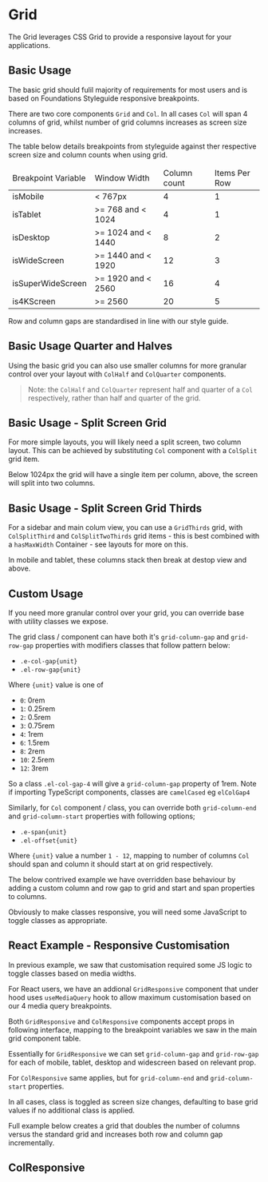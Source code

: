 
<Meta of={GridStories} />

# Grid

The Grid leverages CSS Grid to provide a responsive layout for your applications.

## Basic Usage

The basic grid should fulil majority of requirements for most users and is based on Foundations Styleguide responsive breakpoints.

There are two core components `Grid` and `Col`. In all cases `Col` will span 4 columns of grid, whilst number of grid columns increases as screen size increases.

The table below details breakpoints from styleguide against ther respective screen size and column counts when using grid.

<table>
  <thead>
    <tr>
      <td>Breakpoint Variable</td>
      <td>Window Width</td>
      <td>Column count</td>
      <td>Items Per Row</td>
    </tr>
  </thead>
  <tbody>
    <tr>
      <td>isMobile</td>
      <td>&lt; 767px</td>
      <td>4</td>
      <td>1</td>
    </tr>
    <tr>
      <td>isTablet</td>
      <td>&gt;= 768 and &lt; 1024</td>
      <td>4</td>
      <td>1</td>
    </tr>
    <tr>
      <td>isDesktop</td>
      <td>&gt;= 1024 and &lt; 1440</td>
      <td>8</td>
      <td>2</td>
    </tr>
    <tr>
      <td>isWideScreen</td>
      <td>&gt;= 1440 and &lt; 1920</td>
      <td>12</td>
      <td>3</td>
    </tr>
    <tr>
      <td>isSuperWideScreen</td>
      <td>&gt;= 1920 and &lt; 2560</td>
      <td>16</td>
      <td>4</td>
    </tr>
    <tr>
      <td>is4KScreen</td>
      <td>&gt;= 2560</td>
      <td>20</td>
      <td>5</td>
    </tr>
  </tbody>
</table>

Row and column gaps are standardised in line with our style guide.

<Canvas of={GridStories.BasicUsage} />

<RenderHtmlMarkup of={GridStories.BasicUsage} />

## Basic Usage Quarter and Halves

Using the basic grid you can also use smaller columns for more granular control over your layout with `ColHalf` and `ColQuarter` components.

> Note: the `ColHalf` and `ColQuarter` represent half and quarter of a `Col` respectively, rather than half and quarter of the grid.

<Canvas of={GridStories.BasicUsageQuarterAndHalves} />

<RenderHtmlMarkup of={GridStories.BasicUsageQuarterAndHalves} />

## Basic Usage - Split Screen Grid

For more simple layouts, you will likely need a split screen, two column layout. This can be achieved by substituting `Col` component with a `ColSplit` grid item.

Below 1024px the grid will have a single item per column, above, the screen will split into two columns.

<Canvas of={GridStories.BasicUsageSplitScreenGrid} />

<RenderHtmlMarkup of={GridStories.BasicUsageSplitScreenGrid} />

## Basic Usage - Split Screen Grid Thirds

For a sidebar and main colum view, you can use a `GridThirds` grid, with `ColSplitThird` and `ColSplitTwoThirds` grid items - this is best combined with a `hasMaxWidth` Container - see layouts for more on this.

In mobile and tablet, these columns stack then break at destop view and above.

<Canvas of={GridStories.BasicUsageSplitScreenGridThirds} />

<RenderHtmlMarkup of={GridStories.BasicUsageSplitScreenGridThirds} />

## Custom Usage

If you need more granular control over your grid, you can override base with utility classes we expose.

The grid class / component can have both it's `grid-column-gap` and `grid-row-gap` properties with modifiers classes that follow pattern below:

- `.e-col-gap{unit}`
- `.el-row-gap{unit}`

Where `{unit}` value is one of

- `0`: 0rem
- `1`: 0.25rem
- `2`: 0.5rem
- `3`: 0.75rem
- `4`: 1rem
- `6`: 1.5rem
- `8`: 2rem
- `10`: 2.5rem
- `12`: 3rem

So a class `.el-col-gap-4` will give a `grid-column-gap` property of 1rem. Note if importing TypeScript components, classes are `camelCased` eg `elColGap4`

Similarly, for `Col` component / class, you can override both `grid-column-end` and `grid-column-start` properties with following options;

- `.e-span{unit}`
- `.el-offset{unit}`

Where `{unit}` value a number `1 - 12`, mapping to number of columns `Col` should span and column it should start at on grid respectively.

The below contrived example we have overridden base behaviour by adding a custom column and row gap to grid and start and span properties to columns.

Obviously to make classes responsive, you will need some JavaScript to toggle classes as appropriate.

<Canvas of={GridStories.CustomUsage} />

<RenderHtmlMarkup of={GridStories.CustomUsage} />

## React Example - Responsive Customisation

In previous example, we saw that customisation required some JS logic to toggle classes based on media widths.

For React users, we have an addional `GridResponsive` component that under hood uses `useMediaQuery` hook to allow maximum customisation based on our 4 media query breakpoints.

Both `GridResponsive` and `ColResponsive` components accept props in following interface, mapping to the breakpoint variables we saw in the main grid component table.

<Controls component={GridResponsive} />

Essentially for `GridResponsive` we can set `grid-column-gap` and `grid-row-gap` for each of mobile, tablet, desktop and widescreen based on relevant prop.

For `ColResponsive` same applies, but for `grid-column-end` and `grid-column-start` properties.

In all cases, class is toggled as screen size changes, defaulting to base grid values if no additional class is applied.

Full example below creates a grid that doubles the number of columns versus the standard grid and increases both row and column gap incrementally.

## ColResponsive

<Controls component={ColResponsive} />

<Canvas of={GridStories.ReactExampleResponsiveCustomisation} />

<RenderHtmlMarkup of={GridStories.ReactExampleResponsiveCustomisation} />
